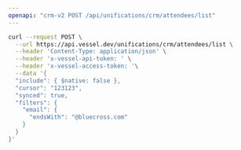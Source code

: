 ```yaml
---
openapi: "crm-v2 POST /api/unifications/crm/attendees/list"
---
```


<RequestExample>

```bash Request
curl --request POST \
  --url https://api.vessel.dev/unifications/crm/attendees/list \
  --header 'Content-Type: application/json' \
  --header 'x-vessel-api-token: ' \
  --header 'x-vessel-access-token: '\
  --data '{
  "include": { $native: false },
  "cursor": "123123",
  "synced": true,
  "filters": {
    "email": {
      "endsWith": "@bluecross.com"
    }
  }
}'
```

</RequestExample>
